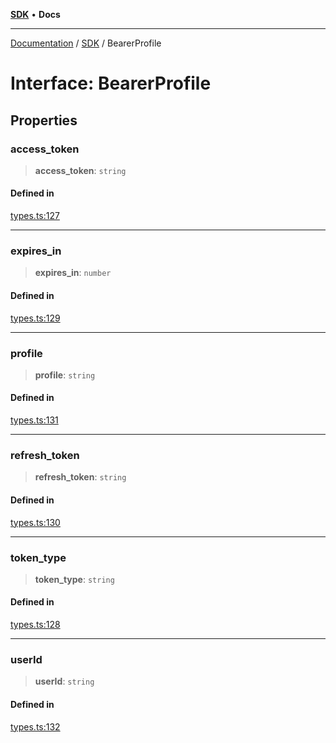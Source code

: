 [**SDK**](../index.mdx) • **Docs**

***

[Documentation](../../index.mdx) / [SDK](../README.mdx) / BearerProfile

# Interface: BearerProfile

## Properties

### access\_token

> **access\_token**: `string`

#### Defined in

[types.ts:127](https://github.com/monerium/js-monorepo/blob/1f07b3662d18c631941e215c70068d205e95c304/packages/sdk/src/types.ts#L127)

***

### expires\_in

> **expires\_in**: `number`

#### Defined in

[types.ts:129](https://github.com/monerium/js-monorepo/blob/1f07b3662d18c631941e215c70068d205e95c304/packages/sdk/src/types.ts#L129)

***

### profile

> **profile**: `string`

#### Defined in

[types.ts:131](https://github.com/monerium/js-monorepo/blob/1f07b3662d18c631941e215c70068d205e95c304/packages/sdk/src/types.ts#L131)

***

### refresh\_token

> **refresh\_token**: `string`

#### Defined in

[types.ts:130](https://github.com/monerium/js-monorepo/blob/1f07b3662d18c631941e215c70068d205e95c304/packages/sdk/src/types.ts#L130)

***

### token\_type

> **token\_type**: `string`

#### Defined in

[types.ts:128](https://github.com/monerium/js-monorepo/blob/1f07b3662d18c631941e215c70068d205e95c304/packages/sdk/src/types.ts#L128)

***

### userId

> **userId**: `string`

#### Defined in

[types.ts:132](https://github.com/monerium/js-monorepo/blob/1f07b3662d18c631941e215c70068d205e95c304/packages/sdk/src/types.ts#L132)

